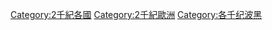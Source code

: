 [[Category:2千紀各國|Category:2千紀各國]]
[[Category:2千紀歐洲|Category:2千紀歐洲]]
[[Category:各千纪波黑|Category:各千纪波黑]]